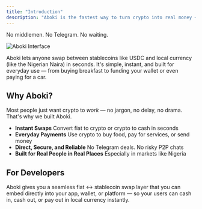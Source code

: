 ```yaml
---
title: "Introduction"
description: "Aboki is the fastest way to turn crypto into real money — and real money into crypto — right from your wallet or bank account."
---
```



No middlemen. No Telegram. No waiting.

![Aboki Interface](aboki-interface.png)


Aboki lets anyone swap between stablecoins like USDC and local currency (like the Nigerian Naira) in seconds. It's simple, instant, and built for everyday use — from buying breakfast to funding your wallet or even paying for a car.

## Why Aboki?

Most people just want crypto to *work* — no jargon, no delay, no drama. That's why we built Aboki.

-  **Instant Swaps** Convert fiat to crypto or crypto to cash in seconds
-  **Everyday Payments** Use crypto to buy food, pay for services, or send money  
-  **Direct, Secure, and Reliable** No Telegram deals. No risky P2P chats
-  **Built for Real People in Real Places** Especially in markets like Nigeria

## For Developers

Aboki gives you a seamless fiat ↔ stablecoin swap layer that you can embed directly into your app, wallet, or platform — so your users can cash in, cash out, or pay out in local currency instantly.

